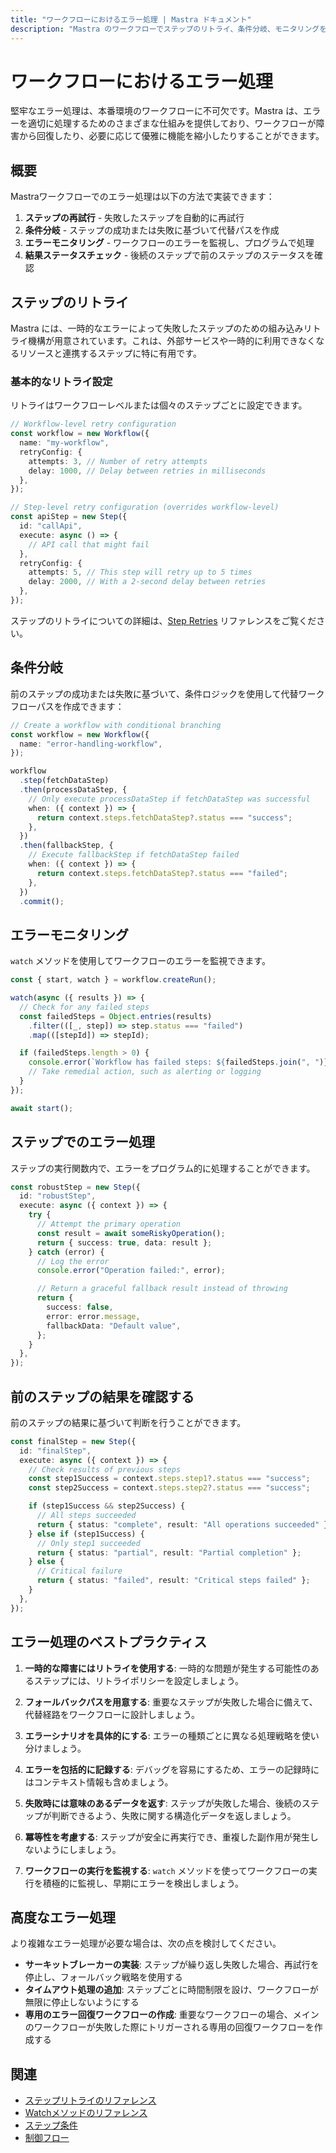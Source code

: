 ---
title: "ワークフローにおけるエラー処理 | Mastra ドキュメント"
description: "Mastra のワークフローでステップのリトライ、条件分岐、モニタリングを使ったエラー処理方法を学びます。"
---

# ワークフローにおけるエラー処理

堅牢なエラー処理は、本番環境のワークフローに不可欠です。Mastra は、エラーを適切に処理するためのさまざまな仕組みを提供しており、ワークフローが障害から回復したり、必要に応じて優雅に機能を縮小したりすることができます。

## 概要

Mastraワークフローでのエラー処理は以下の方法で実装できます：

1. **ステップの再試行** - 失敗したステップを自動的に再試行
2. **条件分岐** - ステップの成功または失敗に基づいて代替パスを作成
3. **エラーモニタリング** - ワークフローのエラーを監視し、プログラムで処理
4. **結果ステータスチェック** - 後続のステップで前のステップのステータスを確認

## ステップのリトライ

Mastra には、一時的なエラーによって失敗したステップのための組み込みリトライ機構が用意されています。これは、外部サービスや一時的に利用できなくなるリソースと連携するステップに特に有用です。

### 基本的なリトライ設定

リトライはワークフローレベルまたは個々のステップごとに設定できます。

```typescript
// Workflow-level retry configuration
const workflow = new Workflow({
  name: "my-workflow",
  retryConfig: {
    attempts: 3, // Number of retry attempts
    delay: 1000, // Delay between retries in milliseconds
  },
});

// Step-level retry configuration (overrides workflow-level)
const apiStep = new Step({
  id: "callApi",
  execute: async () => {
    // API call that might fail
  },
  retryConfig: {
    attempts: 5, // This step will retry up to 5 times
    delay: 2000, // With a 2-second delay between retries
  },
});
```

ステップのリトライについての詳細は、[Step Retries](../../reference/workflows/step-retries.mdx) リファレンスをご覧ください。

## 条件分岐

前のステップの成功または失敗に基づいて、条件ロジックを使用して代替ワークフローパスを作成できます：

```typescript
// Create a workflow with conditional branching
const workflow = new Workflow({
  name: "error-handling-workflow",
});

workflow
  .step(fetchDataStep)
  .then(processDataStep, {
    // Only execute processDataStep if fetchDataStep was successful
    when: ({ context }) => {
      return context.steps.fetchDataStep?.status === "success";
    },
  })
  .then(fallbackStep, {
    // Execute fallbackStep if fetchDataStep failed
    when: ({ context }) => {
      return context.steps.fetchDataStep?.status === "failed";
    },
  })
  .commit();
```

## エラーモニタリング

`watch` メソッドを使用してワークフローのエラーを監視できます。

```typescript
const { start, watch } = workflow.createRun();

watch(async ({ results }) => {
  // Check for any failed steps
  const failedSteps = Object.entries(results)
    .filter(([_, step]) => step.status === "failed")
    .map(([stepId]) => stepId);

  if (failedSteps.length > 0) {
    console.error(`Workflow has failed steps: ${failedSteps.join(", ")}`);
    // Take remedial action, such as alerting or logging
  }
});

await start();
```

## ステップでのエラー処理

ステップの実行関数内で、エラーをプログラム的に処理することができます。

```typescript
const robustStep = new Step({
  id: "robustStep",
  execute: async ({ context }) => {
    try {
      // Attempt the primary operation
      const result = await someRiskyOperation();
      return { success: true, data: result };
    } catch (error) {
      // Log the error
      console.error("Operation failed:", error);

      // Return a graceful fallback result instead of throwing
      return {
        success: false,
        error: error.message,
        fallbackData: "Default value",
      };
    }
  },
});
```

## 前のステップの結果を確認する

前のステップの結果に基づいて判断を行うことができます。

```typescript
const finalStep = new Step({
  id: "finalStep",
  execute: async ({ context }) => {
    // Check results of previous steps
    const step1Success = context.steps.step1?.status === "success";
    const step2Success = context.steps.step2?.status === "success";

    if (step1Success && step2Success) {
      // All steps succeeded
      return { status: "complete", result: "All operations succeeded" };
    } else if (step1Success) {
      // Only step1 succeeded
      return { status: "partial", result: "Partial completion" };
    } else {
      // Critical failure
      return { status: "failed", result: "Critical steps failed" };
    }
  },
});
```

## エラー処理のベストプラクティス

1. **一時的な障害にはリトライを使用する**: 一時的な問題が発生する可能性のあるステップには、リトライポリシーを設定しましょう。

2. **フォールバックパスを用意する**: 重要なステップが失敗した場合に備えて、代替経路をワークフローに設計しましょう。

3. **エラーシナリオを具体的にする**: エラーの種類ごとに異なる処理戦略を使い分けましょう。

4. **エラーを包括的に記録する**: デバッグを容易にするため、エラーの記録時にはコンテキスト情報も含めましょう。

5. **失敗時には意味のあるデータを返す**: ステップが失敗した場合、後続のステップが判断できるよう、失敗に関する構造化データを返しましょう。

6. **冪等性を考慮する**: ステップが安全に再実行でき、重複した副作用が発生しないようにしましょう。

7. **ワークフローの実行を監視する**: `watch` メソッドを使ってワークフローの実行を積極的に監視し、早期にエラーを検出しましょう。

## 高度なエラー処理

より複雑なエラー処理が必要な場合は、次の点を検討してください。

- **サーキットブレーカーの実装**: ステップが繰り返し失敗した場合、再試行を停止し、フォールバック戦略を使用する
- **タイムアウト処理の追加**: ステップごとに時間制限を設け、ワークフローが無限に停止しないようにする
- **専用のエラー回復ワークフローの作成**: 重要なワークフローの場合、メインのワークフローが失敗した際にトリガーされる専用の回復ワークフローを作成する

## 関連

- [ステップリトライのリファレンス](../../reference/workflows/step-retries.mdx)
- [Watchメソッドのリファレンス](../../reference/workflows/watch.mdx)
- [ステップ条件](../../reference/workflows/step-condition.mdx)
- [制御フロー](./control-flow.mdx)
